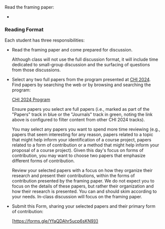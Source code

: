
Read the framing paper:

<ul>
    <li key={props.readings.framing.title}>
        <p><FormattedReading reading={props.readings.framing}/></p>
    </li>
</ul>

### Reading Format

Each student has three responsibilities:

- Read the framing paper and come prepared for discussion.

  Although class will not use the full discussion format,
  it will include time dedicated to small-group discussion and the surfacing of questions from those discussions.

- Select any two full papers from the program presented at [CHI 2024](https://chi2024.acm.org/).
  Find papers by searching the web or by browsing and searching the program:

  [CHI 2024 Program](https://programs.sigchi.org/chi/2024/program/all?CONTENT_TYPE%5B%5D=13341;13269&itemsType=CONTENT&sortDirection=asc&sortType=TITLE&viewType=LIST)

  Ensure papers you select are full papers
  (i.e., marked as part of the "Papers" track in blue or the "Journals" track in green,
  noting the link above is configured to filter content from other CHI 2024 tracks).

  You may select any papers you want to spend more time reviewing
  (e.g., papers that seem interesting for any reason,
  papers related to a topic that might help inform your identification of a course project,
  papers related to a form of contribution or a method that might help inform your proposal of a course project).
  Given this day's focus on forms of contribution,
  you may want to choose two papers that emphasize different forms of contribution.

  Review your selected papers with a focus on how they organize their research and present their contributions,
  within the forms of contribution presented by the framing paper.
  We do not expect you to focus on the details of these papers, but rather their organization and how their research is presented.
  You can and should skim according to your needs.
  In-class discussion will focus on the framing paper.

- Submit this Form, sharing your selected papers and their primary form of contribution:

  [https://forms.gle/YfaQDAhr5ucp6sKN9]()
